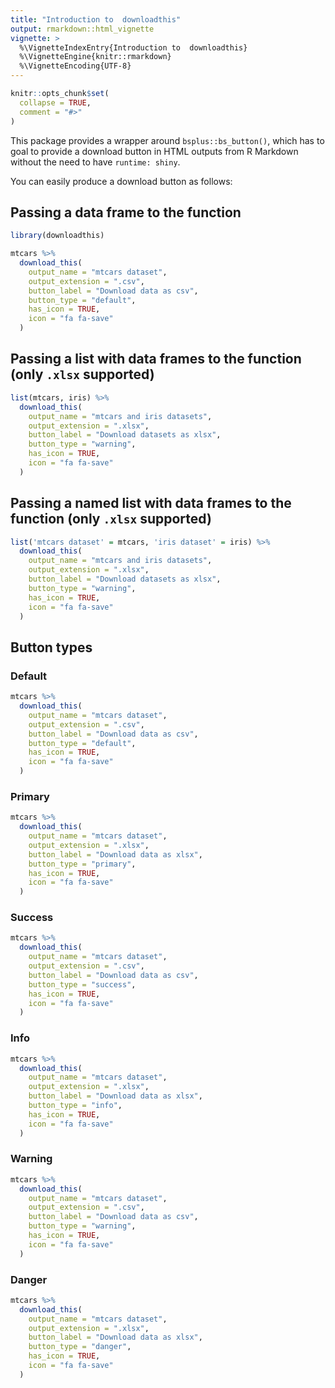 ```yaml
---
title: "Introduction to  downloadthis"
output: rmarkdown::html_vignette
vignette: >
  %\VignetteIndexEntry{Introduction to  downloadthis}
  %\VignetteEngine{knitr::rmarkdown}
  %\VignetteEncoding{UTF-8}
---
```


```r
knitr::opts_chunk$set(
  collapse = TRUE,
  comment = "#>"
)
```

This package provides a wrapper around `bsplus::bs_button()`, which has to goal to provide a download button in HTML outputs from R Markdown without the need to have `runtime: shiny`.

You can easily produce a download button as follows:

## Passing a data frame to the function

```r
library(downloadthis)

mtcars %>% 
  download_this(
    output_name = "mtcars dataset",
    output_extension = ".csv",
    button_label = "Download data as csv",
    button_type = "default",
    has_icon = TRUE,
    icon = "fa fa-save"
  )
```

## Passing a list with data frames to the function (only `.xlsx` supported)

```r
list(mtcars, iris) %>%
  download_this(
    output_name = "mtcars and iris datasets",
    output_extension = ".xlsx",
    button_label = "Download datasets as xlsx",
    button_type = "warning",
    has_icon = TRUE,
    icon = "fa fa-save"
  )
```

## Passing a named list with data frames to the function (only `.xlsx` supported)

```r
list('mtcars dataset' = mtcars, 'iris dataset' = iris) %>%
  download_this(
    output_name = "mtcars and iris datasets",
    output_extension = ".xlsx",
    button_label = "Download datasets as xlsx",
    button_type = "warning",
    has_icon = TRUE,
    icon = "fa fa-save"
  )
```

## Button types

### Default

```r
mtcars %>% 
  download_this(
    output_name = "mtcars dataset",
    output_extension = ".csv",
    button_label = "Download data as csv",
    button_type = "default",
    has_icon = TRUE,
    icon = "fa fa-save"
  )
```

### Primary

```r
mtcars %>% 
  download_this(
    output_name = "mtcars dataset",
    output_extension = ".xlsx",
    button_label = "Download data as xlsx",
    button_type = "primary",
    has_icon = TRUE,
    icon = "fa fa-save"
  )
```

### Success

```r
mtcars %>% 
  download_this(
    output_name = "mtcars dataset",
    output_extension = ".csv",
    button_label = "Download data as csv",
    button_type = "success",
    has_icon = TRUE,
    icon = "fa fa-save"
  )
```

### Info

```r
mtcars %>% 
  download_this(
    output_name = "mtcars dataset",
    output_extension = ".xlsx",
    button_label = "Download data as xlsx",
    button_type = "info",
    has_icon = TRUE,
    icon = "fa fa-save"
  )
```

### Warning

```r
mtcars %>% 
  download_this(
    output_name = "mtcars dataset",
    output_extension = ".csv",
    button_label = "Download data as csv",
    button_type = "warning",
    has_icon = TRUE,
    icon = "fa fa-save"
  )
```

### Danger

```r
mtcars %>% 
  download_this(
    output_name = "mtcars dataset",
    output_extension = ".xlsx",
    button_label = "Download data as xlsx",
    button_type = "danger",
    has_icon = TRUE,
    icon = "fa fa-save"
  )
```
